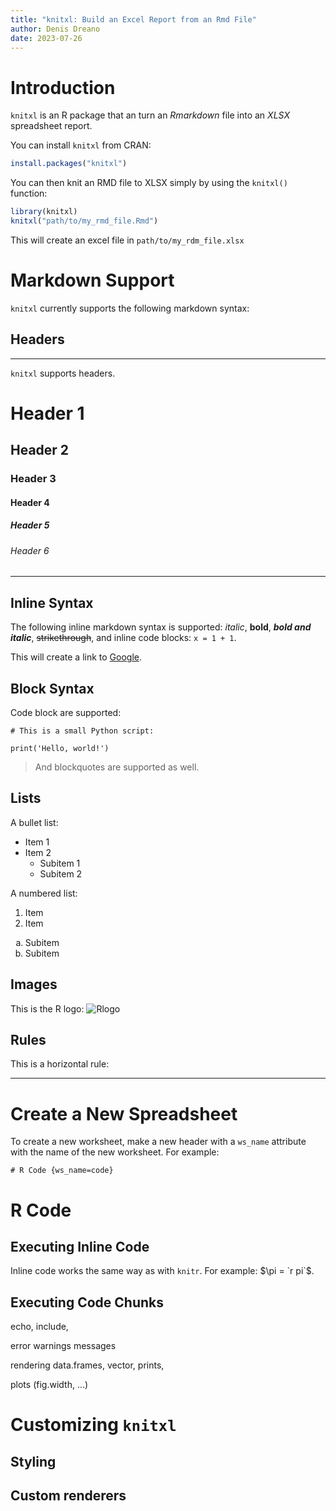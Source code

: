 ```yaml
---
title: "knitxl: Build an Excel Report from an Rmd File"
author: Denis Dreano
date: 2023-07-26
---
```


# Introduction {ws_name=intro}

`knitxl` is an R package that an turn an _Rmarkdown_ file into an _XLSX_
spreadsheet report. 

You can install `knitxl` from CRAN:

```r
install.packages("knitxl")
```

You can then knit an RMD file to XLSX simply by using the `knitxl()` function:

```r
library(knitxl)
knitxl("path/to/my_rmd_file.Rmd")
```

This will create an excel file in `path/to/my_rdm_file.xlsx`

# Markdown Support

`knitxl` currently supports the following markdown syntax:

## Headers

********************************************************************************

`knitxl` supports headers.

# Header 1
## Header 2
### Header 3
#### Header 4
##### Header 5
###### Header 6

********************************************************************************

## Inline Syntax

The following inline markdown syntax is supported: *italic*, **bold**, 
***bold and italic***, ~~strikethrough~~, and inline code blocks:
`x = 1 + 1`.

This will create a link to [Google](https://www.google.com).


## Block Syntax

Code block are supported:

```
# This is a small Python script:

print('Hello, world!')
```

> And blockquotes are supported as well.

## Lists

A bullet list:

* Item 1
* Item 2
  * Subitem 1
  * Subitem 2

A numbered list:

1. Item
2. Item
  a. Subitem
  b. Subitem

## Images

This is the R logo: ![Rlogo](Rlogo.png)

## Rules

This is a horizontal rule:

****************

# Create a New Spreadsheet

To create a new worksheet, make a new header with a `ws_name` attribute with
the name of the new worksheet. For example:

```
# R Code {ws_name=code}
```

# R Code {ws_name=code}

## Executing Inline Code

Inline code works the same way as with `knitr`. For example: $\pi = `r pi`$.


## Executing Code Chunks

echo, include, 

error warnings messages

rendering data.frames, vector, prints, 

plots (fig.width, ...)






# Customizing `knitxl` {ws_name=customize}

## Styling


## Custom renderers

